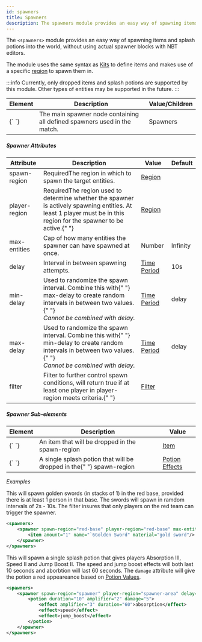 ```yaml
---
id: spawners
title: Spawners
description: The spawners module provides an easy way of spawning items and splash potions into the world, without using actual spawner blocks.
---
```


The `<spawners>` module provides an easy way of spawning items and splash potions into the world, without using actual spawner blocks with NBT editors.

The module uses the same syntax as [Kits](/docs/modules/gear/kits) to
define items and makes use of a specific [region](/docs/modules/mechanics/regions) to spawn them in.

:::info
  Currently, only dropped items and splash potions are supported by this module.
  Other types of entities may be supported in the future.
:::

<div className="table-container">
  <table>
    <thead>
      <tr>
        <th>Element</th>
        <th>Description</th>
        <th>Value/Children</th>
      </tr>
    </thead>
    <tbody>
      <tr>
        <td>
          <label>{`<spawners> </spawners>`}</label>
        </td>
        <td>
          The main spawner node containing all defined spawners used in the
          match.
        </td>
        <td>
          <span className="badge badge--secondary">Spawners</span>
        </td>
      </tr>
    </tbody>
  </table>
</div>

##### Spawner Attributes

<div className="table-container">
  <table>
    <thead>
      <tr>
        <th>Attribute</th>
        <th>Description</th>
        <th>Value</th>
        <th>Default</th>
      </tr>
    </thead>
    <tbody>
      <tr>
        <td>
          <label>spawn-region</label>
        </td>
        <td>
          <span className="badge badge--danger">Required</span>The region in
          which to spawn the target entities.
        </td>
        <td>
          <a href="/docs/modules/mechanics/regions">Region</a>
        </td>
        <td />
      </tr>
      <tr>
        <td>
          <label>player-region</label>
        </td>
        <td>
          <span className="badge badge--danger">Required</span>The region used
          to determine whether the spawner is actively spawning entities. At
          least 1 player must be in this region for the spawner to be
          active.{" "}
        </td>
        <td>
          <a href="/docs/modules/mechanics/regions">Region</a>
        </td>
        <td />
      </tr>
      <tr>
        <td>
          <label>max-entities</label>
        </td>
        <td>Cap of how many entities the spawner can have spawned at once.</td>
        <td>Number</td>
        <td>Infinity</td>
      </tr>
      <tr>
        <td>
          <label>delay</label>
        </td>
        <td>Interval in between spawning attempts.</td>
        <td>
          <a href="/docs/reference/misc/time-periods">Time Period</a>
        </td>
        <td>10s</td>
      </tr>
      <tr>
        <td>
          <label>min-delay</label>
        </td>
        <td>
          Used to randomize the spawn interval. Combine this with{" "}
          <label>max-delay</label> to create random intervals in between two
          values.{" "}
          <br />
          <em>
            Cannot be combined with <label>delay</label>.
          </em>
        </td>
        <td>
          <a href="/docs/reference/misc/time-periods">Time Period</a>
        </td>
        <td>
          <label>delay</label>
        </td>
      </tr>
      <tr>
        <td>
          <label>max-delay</label>
        </td>
        <td>
          Used to randomize the spawn interval. Combine this with{" "}
          <label>min-delay</label> to create random intervals in between two
          values.{" "}
          <br />
          <em>
            Cannot be combined with <label>delay</label>.
          </em>
        </td>
        <td>
          <a href="/docs/reference/misc/time-periods">Time Period</a>
        </td>
        <td>
          <label>delay</label>
        </td>
      </tr>
      <tr>
        <td>
          <label>filter</label>
        </td>
        <td>
          Filter to further control spawn conditions, will return true if at
          least one player in <label>player-region</label> meets criteria.{" "}
        </td>
        <td>
          <a href="/docs/modules/mechanics/filters">Filter</a>
        </td>
        <td />
      </tr>
    </tbody>
  </table>
</div>

##### Spawner Sub-elements

<div className="table-container">
  <table>
    <thead>
      <tr>
        <th>Element</th>
        <th>Description</th>
        <th>Value</th>
      </tr>
    </thead>
    <tbody>
      <tr>
        <td>
          <label>{`<item> </item>`}</label>
        </td>
        <td>
          An item that will be dropped in the <label>spawn-region</label>
        </td>
        <td>
          <a href="/docs/modules/gear/items">Item</a>
        </td>
      </tr>
      <tr>
        <td>
          <label>{`<potion> </potion>`}</label>
        </td>
        <td>
          A single splash potion that will be dropped in the{" "}
          <label>spawn-region</label>
        </td>
        <td>
          <a href="/docs/modules/gear/potions">Potion Effects</a>
        </td>
      </tr>
    </tbody>
  </table>
</div>

_Examples_

This will spawn golden swords (in stacks of 1) in the red base, provided there is at least 1 person in that base.
The swords will spawn in ramdom intervals of 2s - 10s.
The <label>filter</label> insures that only players on the red team can trigger the spawner.

```xml
<spawners>
    <spawner spawn-region="red-base" player-region="red-base" max-entities="50" min-delay="2s" max-delay="10s" filter="only-red">
        <item amount="1" name="`6Golden Sword" material="gold sword"/>
    </spawner>
</spawners>
```

This will spawn a single splash potion that gives players Absorption III, Speed II and Jump Boost II.
The speed and jump boost effects will both last 10 seconds and aborbtion will last 60 seconds.
The `damage` attribute will give the potion a red appeareance based on
[Potion Values](/docs/reference/items/potions#potion-names--colors).

```xml
<spawners>
    <spawner spawn-region="spawner" player-region="spawner-area" delay="2s">
        <potion duration="10" amplifier="2" damage="5">
            <effect amplifier="3" duration="60">absorption</effect>
            <effect>speed</effect>
            <effect>jump_boost</effect>
        </potion>
    </spawner>
</spawners>
```

